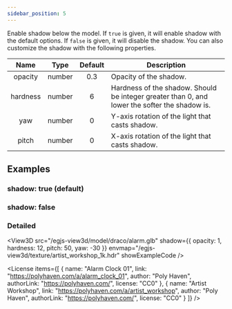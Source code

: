 ```yaml
---
sidebar_position: 5
---
```



<OptionDescriptor type="boolean | ShadowOptions" defaultVal="true" />

Enable shadow below the model.
If `true` is given, it will enable shadow with the default options.
If `false` is given, it will disable the shadow.
You can also customize the shadow with the following properties.

|Name|Type|Default|Description|
|:---:|:---:|:---:|---|
|opacity|number|0.3|Opacity of the shadow.|
|hardness|number|6|Hardness of the shadow. Should be integer greater than 0, and lower the softer the shadow is.|
|yaw|number|0|Y-axis rotation of the light that casts shadow.|
|pitch|number|0|X-axis rotation of the light that casts shadow.|

## Examples
### shadow: true (default)
<View3D src="/egjs-view3d/model/draco/alarm.glb" shadow={true} envmap="/egjs-view3d/texture/artist_workshop_1k.hdr" showExampleCode />

### shadow: false
<View3D src="/egjs-view3d/model/draco/alarm.glb" shadow={false} envmap="/egjs-view3d/texture/artist_workshop_1k.hdr" showExampleCode />

### Detailed
<View3D src="/egjs-view3d/model/draco/alarm.glb" shadow={{
  opacity: 1,
  hardness: 12,
  pitch: 50,
  yaw: -30
}} envmap="/egjs-view3d/texture/artist_workshop_1k.hdr" showExampleCode />

<License items={[
  {
    name: "Alarm Clock 01",
    link: "https://polyhaven.com/a/alarm_clock_01",
    author: "Poly Haven",
    authorLink: "https://polyhaven.com/",
    license: "CC0"
  },
  {
    name: "Artist Workshop",
    link: "https://polyhaven.com/a/artist_workshop",
    author: "Poly Haven",
    authorLink: "https://polyhaven.com/",
    license: "CC0"
  }
]} />

